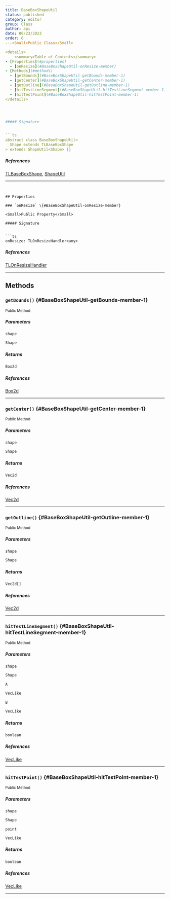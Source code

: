 ```yaml
---
title: BaseBoxShapeUtil
status: published
category: editor
group: Class
author: api
date: 06/23/2023
order: 6
---<Small>Public Class</Small>

<details>
	<summary>Table of Contents</summary>
- [Properties](#properties)
  - [onResize](#BaseBoxShapeUtil-onResize-member)
- [Methods](#methods)
  - [getBounds](#BaseBoxShapeUtil-getBounds-member-1)
  - [getCenter](#BaseBoxShapeUtil-getCenter-member-1)
  - [getOutline](#BaseBoxShapeUtil-getOutline-member-1)
  - [hitTestLineSegment](#BaseBoxShapeUtil-hitTestLineSegment-member-1)
  - [hitTestPoint](#BaseBoxShapeUtil-hitTestPoint-member-1)
</details>




##### Signature


```ts
abstract class BaseBoxShapeUtil<
  Shape extends TLBaseBoxShape
> extends ShapeUtil<Shape> {}
```

##### References

[TLBaseBoxShape](/gen/editor/TLBaseBoxShape-type), [ShapeUtil](/gen/editor/ShapeUtil-class)

---
```


## Properties

### `onResize` \{#BaseBoxShapeUtil-onResize-member}

<Small>Public Property</Small>

##### Signature


```ts
onResize: TLOnResizeHandler<any>
```

##### References

[TLOnResizeHandler](/gen/editor/TLOnResizeHandler-type)

---

## Methods

### `getBounds()` \{#BaseBoxShapeUtil-getBounds-member-1}

<Small>Public Method</Small>

##### Parameters


<ParametersTable>

<ParametersTableRow>
<ParametersTableName>

`shape`

</ParametersTableName>
<ParametersTableDescription>

```ts
Shape
```



</ParametersTableDescription>
</ParametersTableRow>
</ParametersTable>

##### Returns


```ts
Box2d
```

##### References

[Box2d](/gen/primitives/Box2d-class)

---

### `getCenter()` \{#BaseBoxShapeUtil-getCenter-member-1}

<Small>Public Method</Small>

##### Parameters


<ParametersTable>

<ParametersTableRow>
<ParametersTableName>

`shape`

</ParametersTableName>
<ParametersTableDescription>

```ts
Shape
```



</ParametersTableDescription>
</ParametersTableRow>
</ParametersTable>

##### Returns


```ts
Vec2d
```

##### References

[Vec2d](/gen/primitives/Vec2d-class)

---

### `getOutline()` \{#BaseBoxShapeUtil-getOutline-member-1}

<Small>Public Method</Small>

##### Parameters


<ParametersTable>

<ParametersTableRow>
<ParametersTableName>

`shape`

</ParametersTableName>
<ParametersTableDescription>

```ts
Shape
```



</ParametersTableDescription>
</ParametersTableRow>
</ParametersTable>

##### Returns


```ts
Vec2d[]
```

##### References

[Vec2d](/gen/primitives/Vec2d-class)

---

### `hitTestLineSegment()` \{#BaseBoxShapeUtil-hitTestLineSegment-member-1}

<Small>Public Method</Small>

##### Parameters


<ParametersTable>

<ParametersTableRow>
<ParametersTableName>

`shape`

</ParametersTableName>
<ParametersTableDescription>

```ts
Shape
```



</ParametersTableDescription>
</ParametersTableRow>
<ParametersTableRow>
<ParametersTableName>

`A`

</ParametersTableName>
<ParametersTableDescription>

```ts
VecLike
```



</ParametersTableDescription>
</ParametersTableRow>
<ParametersTableRow>
<ParametersTableName>

`B`

</ParametersTableName>
<ParametersTableDescription>

```ts
VecLike
```



</ParametersTableDescription>
</ParametersTableRow>
</ParametersTable>

##### Returns


```ts
boolean
```

##### References

[VecLike](/gen/primitives/VecLike-type)

---

### `hitTestPoint()` \{#BaseBoxShapeUtil-hitTestPoint-member-1}

<Small>Public Method</Small>

##### Parameters


<ParametersTable>

<ParametersTableRow>
<ParametersTableName>

`shape`

</ParametersTableName>
<ParametersTableDescription>

```ts
Shape
```



</ParametersTableDescription>
</ParametersTableRow>
<ParametersTableRow>
<ParametersTableName>

`point`

</ParametersTableName>
<ParametersTableDescription>

```ts
VecLike
```



</ParametersTableDescription>
</ParametersTableRow>
</ParametersTable>

##### Returns


```ts
boolean
```

##### References

[VecLike](/gen/primitives/VecLike-type)

---

